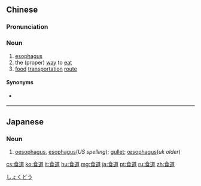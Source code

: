 ==Chinese==
{{zh-forms}}

===Pronunciation===
{{zh-pron
|m=shídào
|c=sik6 dou6
|mn=qz,xm,zz:si̍t-tō͘
|w=5zeq dau
|cat=n
}}

===Noun===
{{zh-noun}}

# [[esophagus]]
# the (proper) [[way]] to [[eat]]
# [[food]] [[transportation]] [[route]]

====Synonyms====
* {{sense|esophagus}} {{zh-l|食管}}

----

==Japanese==
{{ja-kanjitab|しょく|どう|yomi=o}}

===Noun===
{{ja-noun|しょくどう}}

# [[oesophagus]], [[esophagus]](''US spelling''); [[gullet]]; [[œsophagus]](''uk older'')

[[Category:ja:Anatomy|しょくどう]]

[[cs:食道]]
[[ko:食道]]
[[it:食道]]
[[hu:食道]]
[[mg:食道]]
[[ja:食道]]
[[pt:食道]]
[[ru:食道]]
[[zh:食道]]